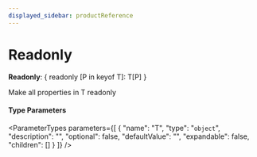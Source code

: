 ```yaml
---
displayed_sidebar: productReference
---
```



# Readonly

 **Readonly**: &#123; readonly [P in keyof T]: T[P] &#125;

Make all properties in T readonly

#### Type Parameters

<ParameterTypes parameters={[
  {
    "name": "T",
    "type": "`object`",
    "description": "",
    "optional": false,
    "defaultValue": "",
    "expandable": false,
    "children": []
  }
]} />
